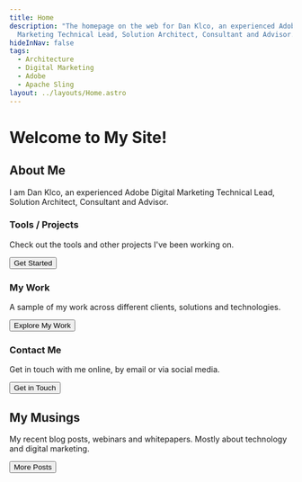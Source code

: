 ```yaml
---
title: Home
description: "The homepage on the web for Dan Klco, an experienced Adobe Digital
  Marketing Technical Lead, Solution Architect, Consultant and Advisor.\r\n"
hideInNav: false
tags:
  - Architecture
  - Digital Marketing
  - Adobe
  - Apache Sling
layout: ../layouts/Home.astro
---
```



# Welcome to My Site!

## About Me

I am Dan Klco, an experienced Adobe Digital Marketing Technical Lead, Solution Architect, Consultant and Advisor.

<Columns>

<Column>

### Tools / Projects

Check out the tools and other projects I've been working on.

<Button link="/projects/">Get Started</Button>

</Column>

<Column>

### My Work

A sample of my work across different clients, solutions and technologies.

<Button link="/my-work/">Explore My Work</Button>

</Column>

<Column>

### Contact Me

Get in touch with me online, by email or via social media.

<Button link="/contact/">Get in Touch</Button>

</Column>

</Columns>


## My Musings

My recent blog posts, webinars and whitepapers. Mostly about technology and digital marketing.

<ListPosts limit={12} includePagination={false} format="card" />

<Button link="/posts/page/1/">More Posts</Button>

